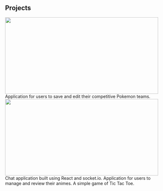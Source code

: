 ## Projects

<ProjectCard title="Pokemon Teambuilder" link="https://dhdonaldha1.github.io/pokemon-client/">
<img src="https://imgur.com/3u3jd67.jpg" height="250" width="500" variant="top" />
Application for users to save and edit their competitive Pokemon teams.
</ProjectCard>

<ProjectCard title="FarmChat" link="https://sei-troubleshoot.github.io/project-3-client/#/" bg="linear-gradient(to left, #D4145A 0%, #FBB03B 100%)">
<img src="https://imgur.com/3u3jd67.jpg" height="250" width="500" variant="top" />
Chat application built using React and socket.io.
</ProjectCard>

<ProjectCard title="Animelist" link="https://dhdonaldha1.github.io/project-2-client/" bg="blue">
Application for users to manage and review their animes.
</ProjectCard>

<ProjectCard title="Tic Tac Toe" link="https://dhdonaldha1.github.io/tic-tac-toe-client/" bg="linear-gradient(to left, #D4145A 0%, #FBB03B 100%)">
A simple game of Tic Tac Toe.
</ProjectCard>
